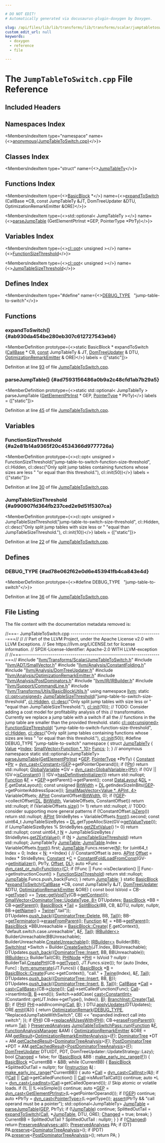 ```yaml
---

# DO NOT EDIT!
# Automatically generated via docusaurus-plugin-doxygen by Doxygen.

slug: /api/files/lib/lib/transforms/lib/transforms/scalar/jumptabletoswitch-cpp
custom_edit_url: null
keywords:
  - doxygen
  - reference
  - file

---
```





# The `JumpTableToSwitch.cpp` File Reference

<DoxygenPage pluginConfig={pluginConfig}>



## Included Headers

<IncludesList>
<IncludesListItem
  filePath="llvm/Transforms/Scalar/JumpTableToSwitch.h"
  permalink="/docs/api/files/include/include/llvm/include/llvm/transforms/include/llvm/transforms/scalar/jumptabletoswitch-h"
  isLocal="true" />
<IncludesListItem
  filePath="llvm/ADT/SmallVector.h"
  permalink="/docs/api/files/include/include/llvm/include/llvm/adt/smallvector-h"
  isLocal="true" />
<IncludesListItem
  filePath="llvm/Analysis/ConstantFolding.h"
  permalink="/docs/api/files/include/include/llvm/include/llvm/analysis/constantfolding-h"
  isLocal="true" />
<IncludesListItem
  filePath="llvm/Analysis/DomTreeUpdater.h"
  permalink="/docs/api/files/include/include/llvm/include/llvm/analysis/domtreeupdater-h"
  isLocal="true" />
<IncludesListItem
  filePath="llvm/Analysis/OptimizationRemarkEmitter.h"
  permalink="/docs/api/files/include/include/llvm/include/llvm/analysis/optimizationremarkemitter-h"
  isLocal="true" />
<IncludesListItem
  filePath="llvm/Analysis/PostDominators.h"
  permalink="/docs/api/files/include/include/llvm/include/llvm/analysis/postdominators-h"
  isLocal="true" />
<IncludesListItem
  filePath="llvm/IR/IRBuilder.h"
  permalink="/docs/api/files/include/include/llvm/include/llvm/ir/irbuilder-h"
  isLocal="true" />
<IncludesListItem
  filePath="llvm/Support/CommandLine.h"
  permalink="/docs/api/files/include/include/llvm/include/llvm/support/commandline-h"
  isLocal="true" />
<IncludesListItem
  filePath="llvm/Transforms/Utils/BasicBlockUtils.h"
  permalink="/docs/api/files/include/include/llvm/include/llvm/transforms/include/llvm/transforms/utils/basicblockutils-h"
  isLocal="true" />
</IncludesList>

## Namespaces Index

<MembersIndex>

<MembersIndexItem
  type="namespace"
  name={<><a href="/docs/api/namespaces/anonymous-jumptabletoswitch-cpp-">anonymous&#123;JumpTableToSwitch.cpp&#125;</a></>}>
</MembersIndexItem>

</MembersIndex>

## Classes Index

<MembersIndex>

<MembersIndexItem
  type="struct"
  name={<><a href="/docs/api/structs/anonymous-namespace-jumptabletoswitch-cpp-/jumptablety">JumpTableTy</a></>}>
</MembersIndexItem>

</MembersIndex>

## Functions Index

<MembersIndex>

<MembersIndexItem
  type={<><a href="/docs/api/classes/llvm/basicblock">BasicBlock</a> &#42;</>}
  name={<><a href="#ab930da454be280eb307c612727543eb6">expandToSwitch</a> (CallBase &#42;CB, const JumpTableTy &amp;JT, DomTreeUpdater &amp;DTU, OptimizationRemarkEmitter &amp;ORE)</>}>
</MembersIndexItem>

<MembersIndexItem
  type={<>std::optional&lt; JumpTableTy &gt;</>}
  name={<><a href="#ad7593156486a0b9a2c48cfd1ab7b29a5">parseJumpTable</a> (GetElementPtrInst &#42;GEP, PointerType &#42;PtrTy)</>}>
</MembersIndexItem>

</MembersIndex>

## Variables Index

<MembersIndex>

<MembersIndexItem
  type={<><a href="/docs/api/classes/llvm/cl/opt">cl::opt</a>&lt; unsigned &gt;</>}
  name={<><a href="#a2e81b14a9365f20c4534366d9777726a">FunctionSizeThreshold</a></>}>
</MembersIndexItem>

<MembersIndexItem
  type={<><a href="/docs/api/classes/llvm/cl/opt">cl::opt</a>&lt; unsigned &gt;</>}
  name={<><a href="#a990907fd364fb237ced2e9d51f5307ca">JumpTableSizeThreshold</a></>}>
</MembersIndexItem>

</MembersIndex>

## Defines Index

<MembersIndex>

<MembersIndexItem
  type="#define"
  name={<><a href="#ad78e062f62e0d6e453941fb4ca843e4d">DEBUG&#95;TYPE</a>&nbsp;&nbsp;&nbsp;&quot;jump-table-to-switch&quot;</>}>
</MembersIndexItem>

</MembersIndex>


<SectionDefinition>

## Functions

### expandToSwitch() {#ab930da454be280eb307c612727543eb6}

<MemberDefinition
  prototype={<>static BasicBlock &#42; expandToSwitch (<a href="/docs/api/classes/llvm/callbase">CallBase</a> &#42; CB, <a href="/docs/api/files/lib/lib/target/lib/target/aarch64/aarch64promoteconstant-cpp/#a90f8350fecae261c25be85d38b451bff">const</a> JumpTableTy &amp; JT, <a href="/docs/api/classes/llvm/domtreeupdater">DomTreeUpdater</a> &amp; DTU, <a href="/docs/api/classes/llvm/optimizationremarkemitter">OptimizationRemarkEmitter</a> &amp; ORE)</>}
  labels = {["static"]}>

Definition at line <a href="#l00093">93</a> of file <a href="/docs/api/files/lib/lib/transforms/lib/transforms/scalar/jumptabletoswitch-cpp">JumpTableToSwitch.cpp</a>.
</MemberDefinition>

### parseJumpTable() {#ad7593156486a0b9a2c48cfd1ab7b29a5}

<MemberDefinition
  prototype={<>static std::optional&lt; JumpTableTy &gt; parseJumpTable (<a href="/docs/api/classes/llvm/getelementptrinst">GetElementPtrInst</a> &#42; GEP, <a href="/docs/api/classes/pointertype">PointerType</a> &#42; PtrTy)</>}
  labels = {["static"]}>

Definition at line <a href="#l00045">45</a> of file <a href="/docs/api/files/lib/lib/transforms/lib/transforms/scalar/jumptabletoswitch-cpp">JumpTableToSwitch.cpp</a>.
</MemberDefinition>

</SectionDefinition>

<SectionDefinition>

## Variables

### FunctionSizeThreshold {#a2e81b14a9365f20c4534366d9777726a}

<MemberDefinition
  prototype={<>cl::opt&lt; unsigned &gt; FunctionSizeThreshold(&quot;jump-table-to-switch-function-size-threshold&quot;, cl::Hidden, cl::desc(&quot;Only split jump tables containing functions whose sizes are less &quot; &quot;or equal than this threshold.&quot;), cl::init(50))</>}
  labels = {["static"]}>

Definition at line <a href="#l00030">30</a> of file <a href="/docs/api/files/lib/lib/transforms/lib/transforms/scalar/jumptabletoswitch-cpp">JumpTableToSwitch.cpp</a>.
</MemberDefinition>

### JumpTableSizeThreshold {#a990907fd364fb237ced2e9d51f5307ca}

<MemberDefinition
  prototype={<>cl::opt&lt; unsigned &gt; JumpTableSizeThreshold(&quot;jump-table-to-switch-size-threshold&quot;, cl::Hidden, cl::desc(&quot;Only split jump tables with size less or &quot; &quot;equal than JumpTableSizeThreshold.&quot;), cl::init(10))</>}
  labels = {["static"]}>

Definition at line <a href="#l00022">22</a> of file <a href="/docs/api/files/lib/lib/transforms/lib/transforms/scalar/jumptabletoswitch-cpp">JumpTableToSwitch.cpp</a>.
</MemberDefinition>

</SectionDefinition>

<SectionDefinition>

## Defines

### DEBUG&#95;TYPE {#ad78e062f62e0d6e453941fb4ca843e4d}

<MemberDefinition
  prototype={<>#define DEBUG&#95;TYPE&nbsp;&nbsp;&nbsp;&quot;jump-table-to-switch&quot;</>}>

Definition at line <a href="#l00036">36</a> of file <a href="/docs/api/files/lib/lib/transforms/lib/transforms/scalar/jumptabletoswitch-cpp">JumpTableToSwitch.cpp</a>.
</MemberDefinition>

</SectionDefinition>

## File Listing

The file content with the documentation metadata removed is:

<ProgramListing>

<Link id="l00001" /><CodeLine lineNumber="1"><Highlight kind="comment">//===- JumpTableToSwitch.cpp ----------------------------------------------===//</Highlight><Highlight kind="normal"></Highlight></CodeLine>
<Link id="l00002" /><CodeLine lineNumber="2"><Highlight kind="normal"></Highlight><Highlight kind="comment">//</Highlight><Highlight kind="normal"></Highlight></CodeLine>
<Link id="l00003" /><CodeLine lineNumber="3"><Highlight kind="normal"></Highlight><Highlight kind="comment">// Part of the LLVM Project, under the Apache License v2.0 with LLVM Exceptions.</Highlight><Highlight kind="normal"></Highlight></CodeLine>
<Link id="l00004" /><CodeLine lineNumber="4"><Highlight kind="normal"></Highlight><Highlight kind="comment">// See https://llvm.org/LICENSE.txt for license information.</Highlight><Highlight kind="normal"></Highlight></CodeLine>
<Link id="l00005" /><CodeLine lineNumber="5"><Highlight kind="normal"></Highlight><Highlight kind="comment">// SPDX-License-Identifier: Apache-2.0 WITH LLVM-exception</Highlight><Highlight kind="normal"></Highlight></CodeLine>
<Link id="l00006" /><CodeLine lineNumber="6"><Highlight kind="normal"></Highlight><Highlight kind="comment">//</Highlight><Highlight kind="normal"></Highlight></CodeLine>
<Link id="l00007" /><CodeLine lineNumber="7"><Highlight kind="normal"></Highlight><Highlight kind="comment">//===----------------------------------------------------------------------===//</Highlight><Highlight kind="normal"></Highlight></CodeLine>
<Link id="l00008" /><CodeLine lineNumber="8"><Highlight kind="normal"></Highlight></CodeLine>
<Link id="l00009" /><CodeLine lineNumber="9"><Highlight kind="normal"></Highlight><Highlight kind="preprocessor">#include &quot;<a href="/docs/api/files/include/include/llvm/include/llvm/transforms/include/llvm/transforms/scalar/jumptabletoswitch-h">llvm/Transforms/Scalar/JumpTableToSwitch.h</a>&quot;</Highlight><Highlight kind="normal"></Highlight></CodeLine>
<Link id="l00010" /><CodeLine lineNumber="10"><Highlight kind="normal"></Highlight><Highlight kind="preprocessor">#include &quot;<a href="/docs/api/files/include/include/llvm/include/llvm/adt/smallvector-h">llvm/ADT/SmallVector.h</a>&quot;</Highlight><Highlight kind="normal"></Highlight></CodeLine>
<Link id="l00011" /><CodeLine lineNumber="11"><Highlight kind="normal"></Highlight><Highlight kind="preprocessor">#include &quot;<a href="/docs/api/files/include/include/llvm/include/llvm/analysis/constantfolding-h">llvm/Analysis/ConstantFolding.h</a>&quot;</Highlight><Highlight kind="normal"></Highlight></CodeLine>
<Link id="l00012" /><CodeLine lineNumber="12"><Highlight kind="normal"></Highlight><Highlight kind="preprocessor">#include &quot;<a href="/docs/api/files/include/include/llvm/include/llvm/analysis/domtreeupdater-h">llvm/Analysis/DomTreeUpdater.h</a>&quot;</Highlight><Highlight kind="normal"></Highlight></CodeLine>
<Link id="l00013" /><CodeLine lineNumber="13"><Highlight kind="normal"></Highlight><Highlight kind="preprocessor">#include &quot;<a href="/docs/api/files/include/include/llvm/include/llvm/analysis/optimizationremarkemitter-h">llvm/Analysis/OptimizationRemarkEmitter.h</a>&quot;</Highlight><Highlight kind="normal"></Highlight></CodeLine>
<Link id="l00014" /><CodeLine lineNumber="14"><Highlight kind="normal"></Highlight><Highlight kind="preprocessor">#include &quot;<a href="/docs/api/files/include/include/llvm/include/llvm/analysis/postdominators-h">llvm/Analysis/PostDominators.h</a>&quot;</Highlight><Highlight kind="normal"></Highlight></CodeLine>
<Link id="l00015" /><CodeLine lineNumber="15"><Highlight kind="normal"></Highlight><Highlight kind="preprocessor">#include &quot;<a href="/docs/api/files/include/include/llvm/include/llvm/ir/irbuilder-h">llvm/IR/IRBuilder.h</a>&quot;</Highlight><Highlight kind="normal"></Highlight></CodeLine>
<Link id="l00016" /><CodeLine lineNumber="16"><Highlight kind="normal"></Highlight><Highlight kind="preprocessor">#include &quot;<a href="/docs/api/files/include/include/llvm/include/llvm/support/commandline-h">llvm/Support/CommandLine.h</a>&quot;</Highlight><Highlight kind="normal"></Highlight></CodeLine>
<Link id="l00017" /><CodeLine lineNumber="17"><Highlight kind="normal"></Highlight><Highlight kind="preprocessor">#include &quot;<a href="/docs/api/files/include/include/llvm/include/llvm/transforms/include/llvm/transforms/utils/basicblockutils-h">llvm/Transforms/Utils/BasicBlockUtils.h</a>&quot;</Highlight><Highlight kind="normal"></Highlight></CodeLine>
<Link id="l00018" /><CodeLine lineNumber="18"><Highlight kind="normal"></Highlight></CodeLine>
<Link id="l00019" /><CodeLine lineNumber="19"><Highlight kind="normal"></Highlight><Highlight kind="keyword">using namespace </Highlight><Highlight kind="normal"><a href="/docs/api/namespaces/llvm">llvm</a>;</Highlight></CodeLine>
<Link id="l00020" /><CodeLine lineNumber="20"><Highlight kind="normal"></Highlight></CodeLine>
<Link id="l00021" /><CodeLine lineNumber="21"><Highlight kind="normal"></Highlight><Highlight kind="keyword">static</Highlight><Highlight kind="normal"> <a href="/docs/api/classes/llvm/cl/opt">cl::opt&lt;unsigned&gt;</a></Highlight></CodeLine>
<Link id="l00022" /><CodeLine lineNumber="22" lineLink="#a990907fd364fb237ced2e9d51f5307ca"><Highlight kind="normal">    <a href="#a990907fd364fb237ced2e9d51f5307ca">JumpTableSizeThreshold</a>(</Highlight><Highlight kind="stringliteral">&quot;jump-table-to-switch-size-threshold&quot;</Highlight><Highlight kind="normal">, <a href="/docs/api/namespaces/llvm/cl/#a68075925a54790e71ca790e1d4f21a40a263ac008d8d31f13ce460395fc4cf7e6">cl::Hidden</a>,</Highlight></CodeLine>
<Link id="l00023" /><CodeLine lineNumber="23"><Highlight kind="normal">                           <a href="/docs/api/structs/llvm/cl/desc">cl::desc</a>(</Highlight><Highlight kind="stringliteral">&quot;Only split jump tables with size less or &quot;</Highlight><Highlight kind="normal"></Highlight></CodeLine>
<Link id="l00024" /><CodeLine lineNumber="24"><Highlight kind="normal">                                    </Highlight><Highlight kind="stringliteral">&quot;equal than JumpTableSizeThreshold.&quot;</Highlight><Highlight kind="normal">),</Highlight></CodeLine>
<Link id="l00025" /><CodeLine lineNumber="25"><Highlight kind="normal">                           <a href="/docs/api/namespaces/llvm/cl/#ac12e6a8f3a1b511f0dee2ed6de0ae806">cl::init</a>(10));</Highlight></CodeLine>
<Link id="l00026" /><CodeLine lineNumber="26"><Highlight kind="normal"></Highlight></CodeLine>
<Link id="l00027" /><CodeLine lineNumber="27"><Highlight kind="normal"></Highlight><Highlight kind="comment">// TODO: Consider adding a cost model for profitability analysis of this</Highlight><Highlight kind="normal"></Highlight></CodeLine>
<Link id="l00028" /><CodeLine lineNumber="28"><Highlight kind="normal"></Highlight><Highlight kind="comment">// transformation. Currently we replace a jump table with a switch if all the</Highlight><Highlight kind="normal"></Highlight></CodeLine>
<Link id="l00029" /><CodeLine lineNumber="29"><Highlight kind="normal"></Highlight><Highlight kind="comment">// functions in the jump table are smaller than the provided threshold.</Highlight><Highlight kind="normal"></Highlight></CodeLine>
<Link id="l00030" /><CodeLine lineNumber="30" lineLink="#a2e81b14a9365f20c4534366d9777726a"><Highlight kind="normal"></Highlight><Highlight kind="keyword">static</Highlight><Highlight kind="normal"> <a href="/docs/api/classes/llvm/cl/opt">cl::opt&lt;unsigned&gt;</a> <a href="#a2e81b14a9365f20c4534366d9777726a">FunctionSizeThreshold</a>(</Highlight></CodeLine>
<Link id="l00031" /><CodeLine lineNumber="31"><Highlight kind="normal">    </Highlight><Highlight kind="stringliteral">&quot;jump-table-to-switch-function-size-threshold&quot;</Highlight><Highlight kind="normal">, <a href="/docs/api/namespaces/llvm/cl/#a68075925a54790e71ca790e1d4f21a40a263ac008d8d31f13ce460395fc4cf7e6">cl::Hidden</a>,</Highlight></CodeLine>
<Link id="l00032" /><CodeLine lineNumber="32"><Highlight kind="normal">    <a href="/docs/api/structs/llvm/cl/desc">cl::desc</a>(</Highlight><Highlight kind="stringliteral">&quot;Only split jump tables containing functions whose sizes are less &quot;</Highlight><Highlight kind="normal"></Highlight></CodeLine>
<Link id="l00033" /><CodeLine lineNumber="33"><Highlight kind="normal">             </Highlight><Highlight kind="stringliteral">&quot;or equal than this threshold.&quot;</Highlight><Highlight kind="normal">),</Highlight></CodeLine>
<Link id="l00034" /><CodeLine lineNumber="34"><Highlight kind="normal">    <a href="/docs/api/namespaces/llvm/cl/#ac12e6a8f3a1b511f0dee2ed6de0ae806">cl::init</a>(50));</Highlight></CodeLine>
<Link id="l00035" /><CodeLine lineNumber="35"><Highlight kind="normal"></Highlight></CodeLine>
<Link id="l00036" /><CodeLine lineNumber="36" lineLink="#ad78e062f62e0d6e453941fb4ca843e4d"><Highlight kind="normal"></Highlight><Highlight kind="preprocessor">#define DEBUG&#95;TYPE &quot;jump-table-to-switch&quot;</Highlight><Highlight kind="normal"></Highlight></CodeLine>
<Link id="l00037" /><CodeLine lineNumber="37"><Highlight kind="normal"></Highlight></CodeLine>
<Link id="l00038" /><CodeLine lineNumber="38" lineLink="/docs/api/namespaces/anonymous-jumptabletoswitch-cpp-"><Highlight kind="normal"></Highlight><Highlight kind="keyword">namespace </Highlight><Highlight kind="normal">&#123;</Highlight></CodeLine>
<Link id="l00039" /><CodeLine lineNumber="39" lineLink="/docs/api/structs/anonymous-namespace-jumptabletoswitch-cpp-/jumptablety"><Highlight kind="normal"></Highlight><Highlight kind="keyword">struct </Highlight><Highlight kind="normal"><a href="/docs/api/structs/anonymous-namespace-jumptabletoswitch-cpp-/jumptablety">JumpTableTy</a> &#123;</Highlight></CodeLine>
<Link id="l00040" /><CodeLine lineNumber="40" lineLink="/docs/api/structs/anonymous-namespace-jumptabletoswitch-cpp-/jumptablety/#af1524b906e69b7cd1b9d13a95f458526"><Highlight kind="normal">  <a href="/docs/api/classes/llvm/value">Value</a> &#42;<a href="/docs/api/structs/anonymous-namespace-jumptabletoswitch-cpp-/jumptablety/#af1524b906e69b7cd1b9d13a95f458526">Index</a>;</Highlight></CodeLine>
<Link id="l00041" /><CodeLine lineNumber="41" lineLink="/docs/api/structs/anonymous-namespace-jumptabletoswitch-cpp-/jumptablety/#a79f8a3e7460678a19d95cd6013e6b0f2"><Highlight kind="normal">  <a href="/docs/api/classes/llvm/smallvector">SmallVector&lt;Function &#42;, 10&gt;</a> <a href="/docs/api/structs/anonymous-namespace-jumptabletoswitch-cpp-/jumptablety/#a79f8a3e7460678a19d95cd6013e6b0f2">Funcs</a>;</Highlight></CodeLine>
<Link id="l00042" /><CodeLine lineNumber="42"><Highlight kind="normal">&#125;;</Highlight></CodeLine>
<Link id="l00043" /><CodeLine lineNumber="43"><Highlight kind="normal">&#125; </Highlight><Highlight kind="comment">// anonymous namespace</Highlight><Highlight kind="normal"></Highlight></CodeLine>
<Link id="l00044" /><CodeLine lineNumber="44"><Highlight kind="normal"></Highlight></CodeLine>
<Link id="l00045" /><CodeLine lineNumber="45" lineLink="#ad7593156486a0b9a2c48cfd1ab7b29a5"><Highlight kind="normal"></Highlight><Highlight kind="keyword">static</Highlight><Highlight kind="normal"> std::optional&lt;JumpTableTy&gt; <a href="#ad7593156486a0b9a2c48cfd1ab7b29a5">parseJumpTable</a>(<a href="/docs/api/classes/llvm/getelementptrinst">GetElementPtrInst</a> &#42;<a href="/docs/api/files/lib/lib/target/lib/target/hexagon/hexagoncommongep-cpp/#ad532e8710e50302e0a376b61c91fa91d">GEP</a>,</Highlight></CodeLine>
<Link id="l00046" /><CodeLine lineNumber="46"><Highlight kind="normal">                                                 <a href="/docs/api/classes/pointertype">PointerType</a> &#42;PtrTy) &#123;</Highlight></CodeLine>
<Link id="l00047" /><CodeLine lineNumber="47"><Highlight kind="normal">  <a href="/docs/api/classes/llvm/constant">Constant</a> &#42;<a href="/docs/api/files/lib/lib/analysis/targetlibraryinfo-cpp/#aca185e6d0e9f423dbb24440206454872a11dbf501abf829b3ab7049c2d3a8a053">Ptr</a> = <a href="/docs/api/namespaces/llvm/#a22eeee01734061ac1b31ccd994c49eef">dyn&#95;cast&lt;Constant&gt;</a>(<a href="/docs/api/files/lib/lib/target/lib/target/hexagon/hexagoncommongep-cpp/#ad532e8710e50302e0a376b61c91fa91d">GEP</a>-&gt;getPointerOperand());</Highlight></CodeLine>
<Link id="l00048" /><CodeLine lineNumber="48"><Highlight kind="normal">  </Highlight><Highlight kind="keywordflow">if</Highlight><Highlight kind="normal"> (!<a href="/docs/api/files/lib/lib/analysis/targetlibraryinfo-cpp/#aca185e6d0e9f423dbb24440206454872a11dbf501abf829b3ab7049c2d3a8a053">Ptr</a>)</Highlight></CodeLine>
<Link id="l00049" /><CodeLine lineNumber="49"><Highlight kind="normal">    </Highlight><Highlight kind="keywordflow">return</Highlight><Highlight kind="normal"> std::nullopt;</Highlight></CodeLine>
<Link id="l00050" /><CodeLine lineNumber="50"><Highlight kind="normal"></Highlight></CodeLine>
<Link id="l00051" /><CodeLine lineNumber="51"><Highlight kind="normal">  <a href="/docs/api/classes/llvm/globalvariable">GlobalVariable</a> &#42;GV = <a href="/docs/api/namespaces/llvm/#a22eeee01734061ac1b31ccd994c49eef">dyn&#95;cast&lt;GlobalVariable&gt;</a>(<a href="/docs/api/files/lib/lib/analysis/targetlibraryinfo-cpp/#aca185e6d0e9f423dbb24440206454872a11dbf501abf829b3ab7049c2d3a8a053">Ptr</a>);</Highlight></CodeLine>
<Link id="l00052" /><CodeLine lineNumber="52"><Highlight kind="normal">  </Highlight><Highlight kind="keywordflow">if</Highlight><Highlight kind="normal"> (!GV || !GV-&gt;<a href="/docs/api/classes/llvm/globalvariable/#aa859e108741fa64681b63f0c0c672512">isConstant</a>() || !GV-&gt;<a href="/docs/api/classes/llvm/globalvariable/#aec2d700d8b1e57f830a673c39a1f30dc">hasDefinitiveInitializer</a>())</Highlight></CodeLine>
<Link id="l00053" /><CodeLine lineNumber="53"><Highlight kind="normal">    </Highlight><Highlight kind="keywordflow">return</Highlight><Highlight kind="normal"> std::nullopt;</Highlight></CodeLine>
<Link id="l00054" /><CodeLine lineNumber="54"><Highlight kind="normal"></Highlight></CodeLine>
<Link id="l00055" /><CodeLine lineNumber="55"><Highlight kind="normal">  <a href="/docs/api/classes/llvm/function">Function</a> &amp;<a href="/docs/api/files/lib/lib/support/md5-cpp/#a96d73bbd7af15cb1fc38c3f4a3bd82e9">F</a> = &#42;<a href="/docs/api/files/lib/lib/target/lib/target/hexagon/hexagoncommongep-cpp/#ad532e8710e50302e0a376b61c91fa91d">GEP</a>-&gt;getParent()-&gt;getParent();</Highlight></CodeLine>
<Link id="l00056" /><CodeLine lineNumber="56"><Highlight kind="normal">  </Highlight><Highlight kind="keyword">const</Highlight><Highlight kind="normal"> <a href="/docs/api/classes/llvm/datalayout">DataLayout</a> &amp;<a href="/docs/api/files/lib/lib/target/lib/target/arm/armslshardening-cpp/#ad467c4ab9119043f9b7750ab986be61a">DL</a> = <a href="/docs/api/files/lib/lib/support/md5-cpp/#a96d73bbd7af15cb1fc38c3f4a3bd82e9">F</a>.getDataLayout();</Highlight></CodeLine>
<Link id="l00057" /><CodeLine lineNumber="57"><Highlight kind="normal">  </Highlight><Highlight kind="keyword">const</Highlight><Highlight kind="normal"> </Highlight><Highlight kind="keywordtype">unsigned</Highlight><Highlight kind="normal"> <a href="/docs/api/namespaces/llvm/#abee0df5f7f703bb4462aba260ba0a60f">BitWidth</a> =</Highlight></CodeLine>
<Link id="l00058" /><CodeLine lineNumber="58"><Highlight kind="normal">      <a href="/docs/api/files/lib/lib/target/lib/target/arm/armslshardening-cpp/#ad467c4ab9119043f9b7750ab986be61a">DL</a>.getIndexSizeInBits(<a href="/docs/api/files/lib/lib/target/lib/target/hexagon/hexagoncommongep-cpp/#ad532e8710e50302e0a376b61c91fa91d">GEP</a>-&gt;getPointerAddressSpace());</Highlight></CodeLine>
<Link id="l00059" /><CodeLine lineNumber="59"><Highlight kind="normal">  <a href="/docs/api/structs/llvm/smallmapvector">SmallMapVector&lt;Value &#42;, APInt, 4&gt;</a> VariableOffsets;</Highlight></CodeLine>
<Link id="l00060" /><CodeLine lineNumber="60"><Highlight kind="normal">  <a href="/docs/api/classes/llvm/apint">APInt</a> ConstantOffset(<a href="/docs/api/namespaces/llvm/#abee0df5f7f703bb4462aba260ba0a60f">BitWidth</a>, 0);</Highlight></CodeLine>
<Link id="l00061" /><CodeLine lineNumber="61"><Highlight kind="normal">  </Highlight><Highlight kind="keywordflow">if</Highlight><Highlight kind="normal"> (!<a href="/docs/api/files/lib/lib/target/lib/target/hexagon/hexagoncommongep-cpp/#ad532e8710e50302e0a376b61c91fa91d">GEP</a>-&gt;collectOffset(<a href="/docs/api/files/lib/lib/target/lib/target/arm/armslshardening-cpp/#ad467c4ab9119043f9b7750ab986be61a">DL</a>, <a href="/docs/api/namespaces/llvm/#abee0df5f7f703bb4462aba260ba0a60f">BitWidth</a>, VariableOffsets, ConstantOffset))</Highlight></CodeLine>
<Link id="l00062" /><CodeLine lineNumber="62"><Highlight kind="normal">    </Highlight><Highlight kind="keywordflow">return</Highlight><Highlight kind="normal"> std::nullopt;</Highlight></CodeLine>
<Link id="l00063" /><CodeLine lineNumber="63"><Highlight kind="normal">  </Highlight><Highlight kind="keywordflow">if</Highlight><Highlight kind="normal"> (VariableOffsets.<a href="/docs/api/classes/llvm/mapvector/#acf4c09e1f30cdd4e0b5b1b8a236ead34">size</a>() != 1)</Highlight></CodeLine>
<Link id="l00064" /><CodeLine lineNumber="64"><Highlight kind="normal">    </Highlight><Highlight kind="keywordflow">return</Highlight><Highlight kind="normal"> std::nullopt;</Highlight></CodeLine>
<Link id="l00065" /><CodeLine lineNumber="65"><Highlight kind="normal">  </Highlight><Highlight kind="comment">// TODO: consider supporting more general patterns</Highlight><Highlight kind="normal"></Highlight></CodeLine>
<Link id="l00066" /><CodeLine lineNumber="66"><Highlight kind="normal">  </Highlight><Highlight kind="keywordflow">if</Highlight><Highlight kind="normal"> (!ConstantOffset.<a href="/docs/api/classes/llvm/apint/#a49cd5939942c6665aba4cae8c220dff1">isZero</a>())</Highlight></CodeLine>
<Link id="l00067" /><CodeLine lineNumber="67"><Highlight kind="normal">    </Highlight><Highlight kind="keywordflow">return</Highlight><Highlight kind="normal"> std::nullopt;</Highlight></CodeLine>
<Link id="l00068" /><CodeLine lineNumber="68"><Highlight kind="normal">  <a href="/docs/api/classes/llvm/apint">APInt</a> StrideBytes = VariableOffsets.<a href="/docs/api/classes/llvm/mapvector/#adb824684d8ec5b843fb4d9b5ac906c9a">front</a>().second;</Highlight></CodeLine>
<Link id="l00069" /><CodeLine lineNumber="69"><Highlight kind="normal">  </Highlight><Highlight kind="keyword">const</Highlight><Highlight kind="normal"> uint64&#95;t JumpTableSizeBytes = <a href="/docs/api/files/lib/lib/target/lib/target/arm/armslshardening-cpp/#ad467c4ab9119043f9b7750ab986be61a">DL</a>.getTypeAllocSize(GV-&gt;<a href="/docs/api/classes/llvm/globalvalue/#af1dd2acfc2950742e41a64a342b15c80">getValueType</a>());</Highlight></CodeLine>
<Link id="l00070" /><CodeLine lineNumber="70"><Highlight kind="normal">  </Highlight><Highlight kind="keywordflow">if</Highlight><Highlight kind="normal"> (JumpTableSizeBytes % StrideBytes.<a href="/docs/api/classes/llvm/apint/#a217e0207d9cc8e046c2dccbf0e4bb198">getZExtValue</a>() != 0)</Highlight></CodeLine>
<Link id="l00071" /><CodeLine lineNumber="71"><Highlight kind="normal">    </Highlight><Highlight kind="keywordflow">return</Highlight><Highlight kind="normal"> std::nullopt;</Highlight></CodeLine>
<Link id="l00072" /><CodeLine lineNumber="72"><Highlight kind="normal">  </Highlight><Highlight kind="keyword">const</Highlight><Highlight kind="normal"> uint64&#95;t <a href="/docs/api/files/lib/lib/support/regcomp-c/#a0240ac851181b84ac374872dc5434ee4">N</a> = JumpTableSizeBytes / StrideBytes.<a href="/docs/api/classes/llvm/apint/#a217e0207d9cc8e046c2dccbf0e4bb198">getZExtValue</a>();</Highlight></CodeLine>
<Link id="l00073" /><CodeLine lineNumber="73"><Highlight kind="normal">  </Highlight><Highlight kind="keywordflow">if</Highlight><Highlight kind="normal"> (<a href="/docs/api/files/lib/lib/support/regcomp-c/#a0240ac851181b84ac374872dc5434ee4">N</a> &gt; <a href="#a990907fd364fb237ced2e9d51f5307ca">JumpTableSizeThreshold</a>)</Highlight></CodeLine>
<Link id="l00074" /><CodeLine lineNumber="74"><Highlight kind="normal">    </Highlight><Highlight kind="keywordflow">return</Highlight><Highlight kind="normal"> std::nullopt;</Highlight></CodeLine>
<Link id="l00075" /><CodeLine lineNumber="75"><Highlight kind="normal"></Highlight></CodeLine>
<Link id="l00076" /><CodeLine lineNumber="76"><Highlight kind="normal">  JumpTableTy <a href="/docs/api/namespaces/llvm/jumptable">JumpTable</a>;</Highlight></CodeLine>
<Link id="l00077" /><CodeLine lineNumber="77"><Highlight kind="normal">  <a href="/docs/api/namespaces/llvm/jumptable">JumpTable</a>.Index = VariableOffsets.<a href="/docs/api/classes/llvm/mapvector/#adb824684d8ec5b843fb4d9b5ac906c9a">front</a>().first;</Highlight></CodeLine>
<Link id="l00078" /><CodeLine lineNumber="78"><Highlight kind="normal">  <a href="/docs/api/namespaces/llvm/jumptable">JumpTable</a>.Funcs.reserve(<a href="/docs/api/files/lib/lib/support/regcomp-c/#a0240ac851181b84ac374872dc5434ee4">N</a>);</Highlight></CodeLine>
<Link id="l00079" /><CodeLine lineNumber="79"><Highlight kind="normal">  </Highlight><Highlight kind="keywordflow">for</Highlight><Highlight kind="normal"> (uint64&#95;t Index = 0; Index &lt; <a href="/docs/api/files/lib/lib/support/regcomp-c/#a0240ac851181b84ac374872dc5434ee4">N</a>; ++Index) &#123;</Highlight></CodeLine>
<Link id="l00080" /><CodeLine lineNumber="80"><Highlight kind="normal">    </Highlight><Highlight kind="comment">// ConstantOffset is zero.</Highlight><Highlight kind="normal"></Highlight></CodeLine>
<Link id="l00081" /><CodeLine lineNumber="81"><Highlight kind="normal">    <a href="/docs/api/classes/llvm/apint">APInt</a> <a href="/docs/api/namespaces/llvm/#a05f5b9a11bdcc5feba62899f95dcf878a3134224cba2545bc57954d3b072aebb4">Offset</a> = Index &#42; StrideBytes;</Highlight></CodeLine>
<Link id="l00082" /><CodeLine lineNumber="82"><Highlight kind="normal">    <a href="/docs/api/classes/llvm/constant">Constant</a> &#42;<a href="/docs/api/namespaces/llvm/callingconv/#ac6aa1387c4375260e2468eb5a77fdb4cafd841a49aec1539bc88abc8ff9e170fb">C</a> =</Highlight></CodeLine>
<Link id="l00083" /><CodeLine lineNumber="83"><Highlight kind="normal">        <a href="/docs/api/namespaces/llvm/#a8f2a6934eba2671f2fe2a121f2e9e4e9">ConstantFoldLoadFromConst</a>(GV-&gt;<a href="/docs/api/classes/llvm/globalvariable/#a0698d5bcabbfbca4f56a9d7a81cecb25">getInitializer</a>(), PtrTy, <a href="/docs/api/namespaces/llvm/#a05f5b9a11bdcc5feba62899f95dcf878a3134224cba2545bc57954d3b072aebb4">Offset</a>, <a href="/docs/api/files/lib/lib/target/lib/target/arm/armslshardening-cpp/#ad467c4ab9119043f9b7750ab986be61a">DL</a>);</Highlight></CodeLine>
<Link id="l00084" /><CodeLine lineNumber="84"><Highlight kind="normal">    </Highlight><Highlight kind="keyword">auto</Highlight><Highlight kind="normal"> &#42;Func = <a href="/docs/api/namespaces/llvm/#a5f6182886dc2f96c204299e92c1565d5">dyn&#95;cast&#95;or&#95;null&lt;Function&gt;</a>(<a href="/docs/api/namespaces/llvm/callingconv/#ac6aa1387c4375260e2468eb5a77fdb4cafd841a49aec1539bc88abc8ff9e170fb">C</a>);</Highlight></CodeLine>
<Link id="l00085" /><CodeLine lineNumber="85"><Highlight kind="normal">    </Highlight><Highlight kind="keywordflow">if</Highlight><Highlight kind="normal"> (!Func || Func-&gt;isDeclaration() ||</Highlight></CodeLine>
<Link id="l00086" /><CodeLine lineNumber="86"><Highlight kind="normal">        Func-&gt;getInstructionCount() &gt; <a href="#a2e81b14a9365f20c4534366d9777726a">FunctionSizeThreshold</a>)</Highlight></CodeLine>
<Link id="l00087" /><CodeLine lineNumber="87"><Highlight kind="normal">      </Highlight><Highlight kind="keywordflow">return</Highlight><Highlight kind="normal"> std::nullopt;</Highlight></CodeLine>
<Link id="l00088" /><CodeLine lineNumber="88"><Highlight kind="normal">    <a href="/docs/api/namespaces/llvm/jumptable">JumpTable</a>.Funcs.push&#95;back(Func);</Highlight></CodeLine>
<Link id="l00089" /><CodeLine lineNumber="89"><Highlight kind="normal">  &#125;</Highlight></CodeLine>
<Link id="l00090" /><CodeLine lineNumber="90"><Highlight kind="normal">  </Highlight><Highlight kind="keywordflow">return</Highlight><Highlight kind="normal"> <a href="/docs/api/namespaces/llvm/jumptable">JumpTable</a>;</Highlight></CodeLine>
<Link id="l00091" /><CodeLine lineNumber="91"><Highlight kind="normal">&#125;</Highlight></CodeLine>
<Link id="l00092" /><CodeLine lineNumber="92"><Highlight kind="normal"></Highlight></CodeLine>
<Link id="l00093" /><CodeLine lineNumber="93" lineLink="#ab930da454be280eb307c612727543eb6"><Highlight kind="normal"></Highlight><Highlight kind="keyword">static</Highlight><Highlight kind="normal"> <a href="/docs/api/classes/llvm/basicblock">BasicBlock</a> &#42;<a href="#ab930da454be280eb307c612727543eb6">expandToSwitch</a>(<a href="/docs/api/classes/llvm/callbase">CallBase</a> &#42;CB, </Highlight><Highlight kind="keyword">const</Highlight><Highlight kind="normal"> JumpTableTy &amp;JT,</Highlight></CodeLine>
<Link id="l00094" /><CodeLine lineNumber="94"><Highlight kind="normal">                                  <a href="/docs/api/classes/llvm/domtreeupdater">DomTreeUpdater</a> &amp;DTU,</Highlight></CodeLine>
<Link id="l00095" /><CodeLine lineNumber="95"><Highlight kind="normal">                                  <a href="/docs/api/classes/llvm/optimizationremarkemitter">OptimizationRemarkEmitter</a> &amp;ORE) &#123;</Highlight></CodeLine>
<Link id="l00096" /><CodeLine lineNumber="96"><Highlight kind="normal">  </Highlight><Highlight kind="keyword">const</Highlight><Highlight kind="normal"> </Highlight><Highlight kind="keywordtype">bool</Highlight><Highlight kind="normal"> IsVoid = CB-&gt;<a href="/docs/api/classes/llvm/value/#a0344a49526443edf90cc0aef3abd3337">getType</a>() == <a href="/docs/api/classes/llvm/type/#a6e20e76960d952de088354cbcd14c3ab">Type::getVoidTy</a>(CB-&gt;<a href="/docs/api/classes/llvm/value/#ab3fc0225d8aaf8434026c3573f961f2c">getContext</a>());</Highlight></CodeLine>
<Link id="l00097" /><CodeLine lineNumber="97"><Highlight kind="normal"></Highlight></CodeLine>
<Link id="l00098" /><CodeLine lineNumber="98"><Highlight kind="normal">  <a href="/docs/api/classes/llvm/smallvector">SmallVector&lt;DominatorTree::UpdateType, 8&gt;</a> DTUpdates;</Highlight></CodeLine>
<Link id="l00099" /><CodeLine lineNumber="99"><Highlight kind="normal">  <a href="/docs/api/classes/llvm/basicblock">BasicBlock</a> &#42;BB = CB-&gt;<a href="/docs/api/classes/llvm/ilist-detail/node-parent-access/#a7e19e7508415378ad9523e0339b23e22">getParent</a>();</Highlight></CodeLine>
<Link id="l00100" /><CodeLine lineNumber="100"><Highlight kind="normal">  <a href="/docs/api/classes/llvm/basicblock">BasicBlock</a> &#42;<a href="/docs/api/namespaces/llvm/callingconv/#ac6aa1387c4375260e2468eb5a77fdb4cad6e9c0ff694f0fca0222e79e772b647e">Tail</a> = <a href="/docs/api/namespaces/llvm/#ac6c9ffe7979754415f4ca0d677174bc2">SplitBlock</a>(BB, CB, &amp;DTU, </Highlight><Highlight kind="keyword">nullptr</Highlight><Highlight kind="normal">, </Highlight><Highlight kind="keyword">nullptr</Highlight><Highlight kind="normal">,</Highlight></CodeLine>
<Link id="l00101" /><CodeLine lineNumber="101"><Highlight kind="normal">                                BB-&gt;<a href="/docs/api/classes/llvm/value/#adb5c319f5905c1d3ca9eb5df546388c5">getName</a>() + <a href="/docs/api/classes/llvm/twine">Twine</a>(</Highlight><Highlight kind="stringliteral">&quot;.tail&quot;</Highlight><Highlight kind="normal">));</Highlight></CodeLine>
<Link id="l00102" /><CodeLine lineNumber="102"><Highlight kind="normal">  DTUpdates.<a href="/docs/api/classes/llvm/smallvectortemplatebase/#af42bfbc067df27c19ee2fc859df58799">push&#95;back</a>(&#123;<a href="/docs/api/classes/llvm/dominatortreebase/#a71c91cbbfc1c0ecf9a69e10ccf739bd7">DominatorTree::Delete</a>, BB, <a href="/docs/api/namespaces/llvm/callingconv/#ac6aa1387c4375260e2468eb5a77fdb4cad6e9c0ff694f0fca0222e79e772b647e">Tail</a>&#125;);</Highlight></CodeLine>
<Link id="l00103" /><CodeLine lineNumber="103"><Highlight kind="normal">  BB-&gt;<a href="/docs/api/classes/llvm/basicblock/#aef9e9fcf4c5dfce90276ca16d91b8e46">getTerminator</a>()-&gt;<a href="/docs/api/classes/llvm/instruction/#a601ee49a4c4e0babf29bd1cf09036570">eraseFromParent</a>();</Highlight></CodeLine>
<Link id="l00104" /><CodeLine lineNumber="104"><Highlight kind="normal"></Highlight></CodeLine>
<Link id="l00105" /><CodeLine lineNumber="105"><Highlight kind="normal">  <a href="/docs/api/classes/llvm/function">Function</a> &amp;<a href="/docs/api/files/lib/lib/support/md5-cpp/#a96d73bbd7af15cb1fc38c3f4a3bd82e9">F</a> = &#42;BB-&gt;<a href="/docs/api/classes/llvm/basicblock/#a1b4bf7c97cdc8159fd73d48063f0b250">getParent</a>();</Highlight></CodeLine>
<Link id="l00106" /><CodeLine lineNumber="106"><Highlight kind="normal">  <a href="/docs/api/classes/llvm/basicblock">BasicBlock</a> &#42;BBUnreachable = <a href="/docs/api/classes/llvm/basicblock/#a4a5b798214be930cf8e133c032ba0129">BasicBlock::Create</a>(</Highlight></CodeLine>
<Link id="l00107" /><CodeLine lineNumber="107"><Highlight kind="normal">      <a href="/docs/api/files/lib/lib/support/md5-cpp/#a96d73bbd7af15cb1fc38c3f4a3bd82e9">F</a>.getContext(), </Highlight><Highlight kind="stringliteral">&quot;default.switch.case.unreachable&quot;</Highlight><Highlight kind="normal">, &amp;<a href="/docs/api/files/lib/lib/support/md5-cpp/#a96d73bbd7af15cb1fc38c3f4a3bd82e9">F</a>, <a href="/docs/api/namespaces/llvm/callingconv/#ac6aa1387c4375260e2468eb5a77fdb4cad6e9c0ff694f0fca0222e79e772b647e">Tail</a>);</Highlight></CodeLine>
<Link id="l00108" /><CodeLine lineNumber="108"><Highlight kind="normal">  <a href="/docs/api/classes/llvm/irbuilder">IRBuilder&lt;&gt;</a> BuilderUnreachable(BBUnreachable);</Highlight></CodeLine>
<Link id="l00109" /><CodeLine lineNumber="109"><Highlight kind="normal">  BuilderUnreachable.<a href="/docs/api/classes/llvm/irbuilderbase/#a39acc29443d48968a798fb22a76fa4c0">CreateUnreachable</a>();</Highlight></CodeLine>
<Link id="l00110" /><CodeLine lineNumber="110"><Highlight kind="normal"></Highlight></CodeLine>
<Link id="l00111" /><CodeLine lineNumber="111"><Highlight kind="normal">  <a href="/docs/api/classes/llvm/irbuilder">IRBuilder&lt;&gt;</a> Builder(BB);</Highlight></CodeLine>
<Link id="l00112" /><CodeLine lineNumber="112"><Highlight kind="normal">  <a href="/docs/api/classes/llvm/switchinst">SwitchInst</a> &#42;Switch = Builder.<a href="/docs/api/classes/llvm/irbuilderbase/#a8b123015de85b2f41b0deda2aeaad9d3">CreateSwitch</a>(JT.Index, BBUnreachable);</Highlight></CodeLine>
<Link id="l00113" /><CodeLine lineNumber="113"><Highlight kind="normal">  DTUpdates.<a href="/docs/api/classes/llvm/smallvectortemplatebase/#af42bfbc067df27c19ee2fc859df58799">push&#95;back</a>(&#123;<a href="/docs/api/classes/llvm/dominatortreebase/#a9aeeca2833810f01b20545a46fe22503">DominatorTree::Insert</a>, BB, BBUnreachable&#125;);</Highlight></CodeLine>
<Link id="l00114" /><CodeLine lineNumber="114"><Highlight kind="normal"></Highlight></CodeLine>
<Link id="l00115" /><CodeLine lineNumber="115"><Highlight kind="normal">  <a href="/docs/api/classes/llvm/irbuilder">IRBuilder&lt;&gt;</a> BuilderTail(CB);</Highlight></CodeLine>
<Link id="l00116" /><CodeLine lineNumber="116"><Highlight kind="normal">  <a href="/docs/api/classes/llvm/phinode">PHINode</a> &#42;<a href="/docs/api/files/lib/lib/target/lib/target/amdgpu/amdgpurewriteundefforphi-cpp/#a2e83cb1bc3f5e8986cbd14575755a134">PHI</a> =</Highlight></CodeLine>
<Link id="l00117" /><CodeLine lineNumber="117"><Highlight kind="normal">      IsVoid ? nullptr : BuilderTail.<a href="/docs/api/classes/llvm/irbuilderbase/#a876fb556ecea804faa2cd8ad1e498ec3">CreatePHI</a>(CB-&gt;<a href="/docs/api/classes/llvm/value/#a0344a49526443edf90cc0aef3abd3337">getType</a>(), JT.Funcs.size());</Highlight></CodeLine>
<Link id="l00118" /><CodeLine lineNumber="118"><Highlight kind="normal"></Highlight></CodeLine>
<Link id="l00119" /><CodeLine lineNumber="119"><Highlight kind="normal">  </Highlight><Highlight kind="keywordflow">for</Highlight><Highlight kind="normal"> (</Highlight><Highlight kind="keyword">auto</Highlight><Highlight kind="normal"> &#91;Index, Func&#93; : <a href="/docs/api/namespaces/llvm/#a206e2134ddd2312c3488d0632d98f554">llvm::enumerate</a>(JT.Funcs)) &#123;</Highlight></CodeLine>
<Link id="l00120" /><CodeLine lineNumber="120"><Highlight kind="normal">    <a href="/docs/api/classes/llvm/basicblock">BasicBlock</a> &#42;<a href="/docs/api/files/lib/lib/ir/builtingcs-cpp/#ae76959fe811ba090de4cba69ac00f1da">B</a> = <a href="/docs/api/classes/llvm/basicblock/#a4a5b798214be930cf8e133c032ba0129">BasicBlock::Create</a>(Func-&gt;getContext(),</Highlight></CodeLine>
<Link id="l00121" /><CodeLine lineNumber="121"><Highlight kind="normal">                                       </Highlight><Highlight kind="stringliteral">&quot;call.&quot;</Highlight><Highlight kind="normal"> + <a href="/docs/api/classes/llvm/twine">Twine</a>(Index), &amp;<a href="/docs/api/files/lib/lib/support/md5-cpp/#a96d73bbd7af15cb1fc38c3f4a3bd82e9">F</a>, <a href="/docs/api/namespaces/llvm/callingconv/#ac6aa1387c4375260e2468eb5a77fdb4cad6e9c0ff694f0fca0222e79e772b647e">Tail</a>);</Highlight></CodeLine>
<Link id="l00122" /><CodeLine lineNumber="122"><Highlight kind="normal">    DTUpdates.<a href="/docs/api/classes/llvm/smallvectortemplatebase/#af42bfbc067df27c19ee2fc859df58799">push&#95;back</a>(&#123;<a href="/docs/api/classes/llvm/dominatortreebase/#a9aeeca2833810f01b20545a46fe22503">DominatorTree::Insert</a>, BB, <a href="/docs/api/files/lib/lib/ir/builtingcs-cpp/#ae76959fe811ba090de4cba69ac00f1da">B</a>&#125;);</Highlight></CodeLine>
<Link id="l00123" /><CodeLine lineNumber="123"><Highlight kind="normal">    DTUpdates.<a href="/docs/api/classes/llvm/smallvectortemplatebase/#af42bfbc067df27c19ee2fc859df58799">push&#95;back</a>(&#123;<a href="/docs/api/classes/llvm/dominatortreebase/#a9aeeca2833810f01b20545a46fe22503">DominatorTree::Insert</a>, <a href="/docs/api/files/lib/lib/ir/builtingcs-cpp/#ae76959fe811ba090de4cba69ac00f1da">B</a>, <a href="/docs/api/namespaces/llvm/callingconv/#ac6aa1387c4375260e2468eb5a77fdb4cad6e9c0ff694f0fca0222e79e772b647e">Tail</a>&#125;);</Highlight></CodeLine>
<Link id="l00124" /><CodeLine lineNumber="124"><Highlight kind="normal"></Highlight></CodeLine>
<Link id="l00125" /><CodeLine lineNumber="125"><Highlight kind="normal">    <a href="/docs/api/classes/llvm/callbase">CallBase</a> &#42;<a href="/docs/api/groups/arcopt/#ga9c9cf6ad55eb23d77d083a184e416c09">Call</a> = <a href="/docs/api/namespaces/llvm/#ac4fc845f5ed92de63cd4474f128f5fc5">cast&lt;CallBase&gt;</a>(CB-&gt;<a href="/docs/api/classes/llvm/instruction/#a0a4d51e372293abe5e5f6dac133e80a6">clone</a>());</Highlight></CodeLine>
<Link id="l00126" /><CodeLine lineNumber="126"><Highlight kind="normal">    <a href="/docs/api/groups/arcopt/#ga9c9cf6ad55eb23d77d083a184e416c09">Call</a>-&gt;setCalledFunction(Func);</Highlight></CodeLine>
<Link id="l00127" /><CodeLine lineNumber="127"><Highlight kind="normal">    <a href="/docs/api/groups/arcopt/#ga9c9cf6ad55eb23d77d083a184e416c09">Call</a>-&gt;insertInto(<a href="/docs/api/files/lib/lib/ir/builtingcs-cpp/#ae76959fe811ba090de4cba69ac00f1da">B</a>, <a href="/docs/api/files/lib/lib/ir/builtingcs-cpp/#ae76959fe811ba090de4cba69ac00f1da">B</a>-&gt;end());</Highlight></CodeLine>
<Link id="l00128" /><CodeLine lineNumber="128"><Highlight kind="normal">    Switch-&gt;addCase(</Highlight></CodeLine>
<Link id="l00129" /><CodeLine lineNumber="129"><Highlight kind="normal">        <a href="/docs/api/namespaces/llvm/#ac4fc845f5ed92de63cd4474f128f5fc5">cast&lt;ConstantInt&gt;</a>(ConstantInt::get(JT.Index-&gt;getType(), Index)), <a href="/docs/api/files/lib/lib/ir/builtingcs-cpp/#ae76959fe811ba090de4cba69ac00f1da">B</a>);</Highlight></CodeLine>
<Link id="l00130" /><CodeLine lineNumber="130"><Highlight kind="normal">    <a href="/docs/api/classes/llvm/branchinst/#a9f40e42226cee617c16cb1c447b115c5">BranchInst::Create</a>(<a href="/docs/api/namespaces/llvm/callingconv/#ac6aa1387c4375260e2468eb5a77fdb4cad6e9c0ff694f0fca0222e79e772b647e">Tail</a>, <a href="/docs/api/files/lib/lib/ir/builtingcs-cpp/#ae76959fe811ba090de4cba69ac00f1da">B</a>);</Highlight></CodeLine>
<Link id="l00131" /><CodeLine lineNumber="131"><Highlight kind="normal">    </Highlight><Highlight kind="keywordflow">if</Highlight><Highlight kind="normal"> (<a href="/docs/api/files/lib/lib/target/lib/target/amdgpu/amdgpurewriteundefforphi-cpp/#a2e83cb1bc3f5e8986cbd14575755a134">PHI</a>)</Highlight></CodeLine>
<Link id="l00132" /><CodeLine lineNumber="132"><Highlight kind="normal">      <a href="/docs/api/files/lib/lib/target/lib/target/amdgpu/amdgpurewriteundefforphi-cpp/#a2e83cb1bc3f5e8986cbd14575755a134">PHI</a>-&gt;addIncoming(<a href="/docs/api/groups/arcopt/#ga9c9cf6ad55eb23d77d083a184e416c09">Call</a>, <a href="/docs/api/files/lib/lib/ir/builtingcs-cpp/#ae76959fe811ba090de4cba69ac00f1da">B</a>);</Highlight></CodeLine>
<Link id="l00133" /><CodeLine lineNumber="133"><Highlight kind="normal">  &#125;</Highlight></CodeLine>
<Link id="l00134" /><CodeLine lineNumber="134"><Highlight kind="normal">  DTU.<a href="/docs/api/classes/llvm/genericdomtreeupdater/#a363d442ff7f9a13eafaee275aad9f54c">applyUpdates</a>(DTUpdates);</Highlight></CodeLine>
<Link id="l00135" /><CodeLine lineNumber="135"><Highlight kind="normal">  ORE.<a href="/docs/api/classes/llvm/optimizationremarkemitter/#aae6a98aea85aa3af87357cc5448db499">emit</a>(&#91;&amp;&#93;() &#123;</Highlight></CodeLine>
<Link id="l00136" /><CodeLine lineNumber="136"><Highlight kind="normal">    </Highlight><Highlight kind="keywordflow">return</Highlight><Highlight kind="normal"> <a href="/docs/api/classes/llvm/optimizationremark">OptimizationRemark</a>(<a href="/docs/api/files/include/include/llvm/include/llvm/adt/genericcycleimpl-h/#ad78e062f62e0d6e453941fb4ca843e4d">DEBUG&#95;TYPE</a>, </Highlight><Highlight kind="stringliteral">&quot;ReplacedJumpTableWithSwitch&quot;</Highlight><Highlight kind="normal">, CB)</Highlight></CodeLine>
<Link id="l00137" /><CodeLine lineNumber="137"><Highlight kind="normal">           &lt;&lt; </Highlight><Highlight kind="stringliteral">&quot;expanded indirect call into switch&quot;</Highlight><Highlight kind="normal">;</Highlight></CodeLine>
<Link id="l00138" /><CodeLine lineNumber="138"><Highlight kind="normal">  &#125;);</Highlight></CodeLine>
<Link id="l00139" /><CodeLine lineNumber="139"><Highlight kind="normal">  </Highlight><Highlight kind="keywordflow">if</Highlight><Highlight kind="normal"> (<a href="/docs/api/files/lib/lib/target/lib/target/amdgpu/amdgpurewriteundefforphi-cpp/#a2e83cb1bc3f5e8986cbd14575755a134">PHI</a>)</Highlight></CodeLine>
<Link id="l00140" /><CodeLine lineNumber="140"><Highlight kind="normal">    CB-&gt;<a href="/docs/api/classes/llvm/value/#a3ab5fc45117b450e8bb04e564cb6e5f2">replaceAllUsesWith</a>(<a href="/docs/api/files/lib/lib/target/lib/target/amdgpu/amdgpurewriteundefforphi-cpp/#a2e83cb1bc3f5e8986cbd14575755a134">PHI</a>);</Highlight></CodeLine>
<Link id="l00141" /><CodeLine lineNumber="141"><Highlight kind="normal">  CB-&gt;<a href="/docs/api/classes/llvm/instruction/#a601ee49a4c4e0babf29bd1cf09036570">eraseFromParent</a>();</Highlight></CodeLine>
<Link id="l00142" /><CodeLine lineNumber="142"><Highlight kind="normal">  </Highlight><Highlight kind="keywordflow">return</Highlight><Highlight kind="normal"> <a href="/docs/api/namespaces/llvm/callingconv/#ac6aa1387c4375260e2468eb5a77fdb4cad6e9c0ff694f0fca0222e79e772b647e">Tail</a>;</Highlight></CodeLine>
<Link id="l00143" /><CodeLine lineNumber="143"><Highlight kind="normal">&#125;</Highlight></CodeLine>
<Link id="l00144" /><CodeLine lineNumber="144"><Highlight kind="normal"></Highlight></CodeLine>
<Link id="l00145" /><CodeLine lineNumber="145" lineLink="/docs/api/structs/llvm/jumptabletoswitchpass/#a84778fc53894f05e88ce0cc794561742"><Highlight kind="normal"><a href="/docs/api/classes/llvm/preservedanalyses">PreservedAnalyses</a> <a href="/docs/api/structs/llvm/jumptabletoswitchpass/#a84778fc53894f05e88ce0cc794561742">JumpTableToSwitchPass::run</a>(<a href="/docs/api/classes/llvm/function">Function</a> &amp;<a href="/docs/api/files/lib/lib/support/md5-cpp/#a96d73bbd7af15cb1fc38c3f4a3bd82e9">F</a>,</Highlight></CodeLine>
<Link id="l00146" /><CodeLine lineNumber="146"><Highlight kind="normal">                                             <a href="/docs/api/namespaces/llvm/#adce09a5a0de0e3177eb00e932734af2f">FunctionAnalysisManager</a> &amp;AM) &#123;</Highlight></CodeLine>
<Link id="l00147" /><CodeLine lineNumber="147"><Highlight kind="normal">  <a href="/docs/api/classes/llvm/optimizationremarkemitter">OptimizationRemarkEmitter</a> &amp;ORE =</Highlight></CodeLine>
<Link id="l00148" /><CodeLine lineNumber="148"><Highlight kind="normal">      AM.<a href="/docs/api/classes/llvm/analysismanager/#aaab1fad63e4f3b8679469720a873fedd">getResult</a>&lt;<a href="/docs/api/classes/llvm/optimizationremarkemitteranalysis">OptimizationRemarkEmitterAnalysis</a>&gt;(<a href="/docs/api/files/lib/lib/support/md5-cpp/#a96d73bbd7af15cb1fc38c3f4a3bd82e9">F</a>);</Highlight></CodeLine>
<Link id="l00149" /><CodeLine lineNumber="149"><Highlight kind="normal">  <a href="/docs/api/classes/llvm/dominatortree">DominatorTree</a> &#42;DT = AM.<a href="/docs/api/classes/llvm/analysismanager/#a828ff8185f881fca9e3d534781244041">getCachedResult</a>&lt;<a href="/docs/api/classes/llvm/dominatortreeanalysis">DominatorTreeAnalysis</a>&gt;(<a href="/docs/api/files/lib/lib/support/md5-cpp/#a96d73bbd7af15cb1fc38c3f4a3bd82e9">F</a>);</Highlight></CodeLine>
<Link id="l00150" /><CodeLine lineNumber="150"><Highlight kind="normal">  <a href="/docs/api/classes/llvm/postdominatortree">PostDominatorTree</a> &#42;PDT = AM.<a href="/docs/api/classes/llvm/analysismanager/#a828ff8185f881fca9e3d534781244041">getCachedResult</a>&lt;<a href="/docs/api/classes/llvm/postdominatortreeanalysis">PostDominatorTreeAnalysis</a>&gt;(<a href="/docs/api/files/lib/lib/support/md5-cpp/#a96d73bbd7af15cb1fc38c3f4a3bd82e9">F</a>);</Highlight></CodeLine>
<Link id="l00151" /><CodeLine lineNumber="151"><Highlight kind="normal">  <a href="/docs/api/classes/llvm/domtreeupdater">DomTreeUpdater</a> DTU(DT, PDT, DomTreeUpdater::UpdateStrategy::Lazy);</Highlight></CodeLine>
<Link id="l00152" /><CodeLine lineNumber="152"><Highlight kind="normal">  </Highlight><Highlight kind="keywordtype">bool</Highlight><Highlight kind="normal"> <a href="/docs/api/groups/arcopt/#gaa57b1a4e6a1c79233913139635169cf1">Changed</a> = </Highlight><Highlight kind="keyword">false</Highlight><Highlight kind="normal">;</Highlight></CodeLine>
<Link id="l00153" /><CodeLine lineNumber="153"><Highlight kind="normal">  </Highlight><Highlight kind="keywordflow">for</Highlight><Highlight kind="normal"> (<a href="/docs/api/classes/llvm/basicblock">BasicBlock</a> &amp;BB : <a href="/docs/api/namespaces/llvm/#a3d2cdc4a0db233678e7141c9d6ea3419">make&#95;early&#95;inc&#95;range</a>(<a href="/docs/api/files/lib/lib/support/md5-cpp/#a96d73bbd7af15cb1fc38c3f4a3bd82e9">F</a>)) &#123;</Highlight></CodeLine>
<Link id="l00154" /><CodeLine lineNumber="154"><Highlight kind="normal">    <a href="/docs/api/classes/llvm/basicblock">BasicBlock</a> &#42;CurrentBB = &amp;BB;</Highlight></CodeLine>
<Link id="l00155" /><CodeLine lineNumber="155"><Highlight kind="normal">    </Highlight><Highlight kind="keywordflow">while</Highlight><Highlight kind="normal"> (CurrentBB) &#123;</Highlight></CodeLine>
<Link id="l00156" /><CodeLine lineNumber="156"><Highlight kind="normal">      <a href="/docs/api/classes/llvm/basicblock">BasicBlock</a> &#42;SplittedOutTail = </Highlight><Highlight kind="keyword">nullptr</Highlight><Highlight kind="normal">;</Highlight></CodeLine>
<Link id="l00157" /><CodeLine lineNumber="157"><Highlight kind="normal">      </Highlight><Highlight kind="keywordflow">for</Highlight><Highlight kind="normal"> (<a href="/docs/api/classes/llvm/instruction">Instruction</a> &amp;<a href="/docs/api/files/lib/lib/support/md5-cpp/#ac0eafdc9ee161b71e7af98af736952fd">I</a> : <a href="/docs/api/namespaces/llvm/#a3d2cdc4a0db233678e7141c9d6ea3419">make&#95;early&#95;inc&#95;range</a>(&#42;CurrentBB)) &#123;</Highlight></CodeLine>
<Link id="l00158" /><CodeLine lineNumber="158"><Highlight kind="normal">        </Highlight><Highlight kind="keyword">auto</Highlight><Highlight kind="normal"> &#42;<a href="/docs/api/groups/arcopt/#ga9c9cf6ad55eb23d77d083a184e416c09">Call</a> = <a href="/docs/api/namespaces/llvm/#a22eeee01734061ac1b31ccd994c49eef">dyn&#95;cast&lt;CallInst&gt;</a>(&amp;<a href="/docs/api/files/lib/lib/support/md5-cpp/#ac0eafdc9ee161b71e7af98af736952fd">I</a>);</Highlight></CodeLine>
<Link id="l00159" /><CodeLine lineNumber="159"><Highlight kind="normal">        </Highlight><Highlight kind="keywordflow">if</Highlight><Highlight kind="normal"> (!<a href="/docs/api/groups/arcopt/#ga9c9cf6ad55eb23d77d083a184e416c09">Call</a> || <a href="/docs/api/groups/arcopt/#ga9c9cf6ad55eb23d77d083a184e416c09">Call</a>-&gt;getCalledFunction() || <a href="/docs/api/groups/arcopt/#ga9c9cf6ad55eb23d77d083a184e416c09">Call</a>-&gt;isMustTailCall())</Highlight></CodeLine>
<Link id="l00160" /><CodeLine lineNumber="160"><Highlight kind="normal">          </Highlight><Highlight kind="keywordflow">continue</Highlight><Highlight kind="normal">;</Highlight></CodeLine>
<Link id="l00161" /><CodeLine lineNumber="161"><Highlight kind="normal">        </Highlight><Highlight kind="keyword">auto</Highlight><Highlight kind="normal"> &#42;L = <a href="/docs/api/namespaces/llvm/#a22eeee01734061ac1b31ccd994c49eef">dyn&#95;cast&lt;LoadInst&gt;</a>(<a href="/docs/api/groups/arcopt/#ga9c9cf6ad55eb23d77d083a184e416c09">Call</a>-&gt;getCalledOperand());</Highlight></CodeLine>
<Link id="l00162" /><CodeLine lineNumber="162"><Highlight kind="normal">        </Highlight><Highlight kind="comment">// Skip atomic or volatile loads.</Highlight><Highlight kind="normal"></Highlight></CodeLine>
<Link id="l00163" /><CodeLine lineNumber="163"><Highlight kind="normal">        </Highlight><Highlight kind="keywordflow">if</Highlight><Highlight kind="normal"> (!L || !L-&gt;isSimple())</Highlight></CodeLine>
<Link id="l00164" /><CodeLine lineNumber="164"><Highlight kind="normal">          </Highlight><Highlight kind="keywordflow">continue</Highlight><Highlight kind="normal">;</Highlight></CodeLine>
<Link id="l00165" /><CodeLine lineNumber="165"><Highlight kind="normal">        </Highlight><Highlight kind="keyword">auto</Highlight><Highlight kind="normal"> &#42;<a href="/docs/api/files/lib/lib/target/lib/target/hexagon/hexagoncommongep-cpp/#ad532e8710e50302e0a376b61c91fa91d">GEP</a> = <a href="/docs/api/namespaces/llvm/#a22eeee01734061ac1b31ccd994c49eef">dyn&#95;cast&lt;GetElementPtrInst&gt;</a>(L-&gt;getPointerOperand());</Highlight></CodeLine>
<Link id="l00166" /><CodeLine lineNumber="166"><Highlight kind="normal">        </Highlight><Highlight kind="keywordflow">if</Highlight><Highlight kind="normal"> (!<a href="/docs/api/files/lib/lib/target/lib/target/hexagon/hexagoncommongep-cpp/#ad532e8710e50302e0a376b61c91fa91d">GEP</a>)</Highlight></CodeLine>
<Link id="l00167" /><CodeLine lineNumber="167"><Highlight kind="normal">          </Highlight><Highlight kind="keywordflow">continue</Highlight><Highlight kind="normal">;</Highlight></CodeLine>
<Link id="l00168" /><CodeLine lineNumber="168"><Highlight kind="normal">        </Highlight><Highlight kind="keyword">auto</Highlight><Highlight kind="normal"> &#42;PtrTy = <a href="/docs/api/namespaces/llvm/#a22eeee01734061ac1b31ccd994c49eef">dyn&#95;cast&lt;PointerType&gt;</a>(L-&gt;getType());</Highlight></CodeLine>
<Link id="l00169" /><CodeLine lineNumber="169"><Highlight kind="normal">        <a href="/docs/api/files/lib/lib/target/lib/target/amdgpu/silowercontrolflow-cpp/#a4868c5d81c5ccc98c47aeab6244346a0">assert</a>(PtrTy &amp;&amp; </Highlight><Highlight kind="stringliteral">&quot;call operand must be a pointer&quot;</Highlight><Highlight kind="normal">);</Highlight></CodeLine>
<Link id="l00170" /><CodeLine lineNumber="170"><Highlight kind="normal">        std::optional&lt;JumpTableTy&gt; <a href="/docs/api/namespaces/llvm/jumptable">JumpTable</a> = <a href="#ad7593156486a0b9a2c48cfd1ab7b29a5">parseJumpTable</a>(<a href="/docs/api/files/lib/lib/target/lib/target/hexagon/hexagoncommongep-cpp/#ad532e8710e50302e0a376b61c91fa91d">GEP</a>, PtrTy);</Highlight></CodeLine>
<Link id="l00171" /><CodeLine lineNumber="171"><Highlight kind="normal">        </Highlight><Highlight kind="keywordflow">if</Highlight><Highlight kind="normal"> (!<a href="/docs/api/namespaces/llvm/jumptable">JumpTable</a>)</Highlight></CodeLine>
<Link id="l00172" /><CodeLine lineNumber="172"><Highlight kind="normal">          </Highlight><Highlight kind="keywordflow">continue</Highlight><Highlight kind="normal">;</Highlight></CodeLine>
<Link id="l00173" /><CodeLine lineNumber="173"><Highlight kind="normal">        SplittedOutTail = <a href="#ab930da454be280eb307c612727543eb6">expandToSwitch</a>(<a href="/docs/api/groups/arcopt/#ga9c9cf6ad55eb23d77d083a184e416c09">Call</a>, &#42;<a href="/docs/api/namespaces/llvm/jumptable">JumpTable</a>, DTU, ORE);</Highlight></CodeLine>
<Link id="l00174" /><CodeLine lineNumber="174"><Highlight kind="normal">        <a href="/docs/api/groups/arcopt/#gaa57b1a4e6a1c79233913139635169cf1">Changed</a> = </Highlight><Highlight kind="keyword">true</Highlight><Highlight kind="normal">;</Highlight></CodeLine>
<Link id="l00175" /><CodeLine lineNumber="175"><Highlight kind="normal">        </Highlight><Highlight kind="keywordflow">break</Highlight><Highlight kind="normal">;</Highlight></CodeLine>
<Link id="l00176" /><CodeLine lineNumber="176"><Highlight kind="normal">      &#125;</Highlight></CodeLine>
<Link id="l00177" /><CodeLine lineNumber="177"><Highlight kind="normal">      CurrentBB = SplittedOutTail ? SplittedOutTail : </Highlight><Highlight kind="keyword">nullptr</Highlight><Highlight kind="normal">;</Highlight></CodeLine>
<Link id="l00178" /><CodeLine lineNumber="178"><Highlight kind="normal">    &#125;</Highlight></CodeLine>
<Link id="l00179" /><CodeLine lineNumber="179"><Highlight kind="normal">  &#125;</Highlight></CodeLine>
<Link id="l00180" /><CodeLine lineNumber="180"><Highlight kind="normal"></Highlight></CodeLine>
<Link id="l00181" /><CodeLine lineNumber="181"><Highlight kind="normal">  </Highlight><Highlight kind="keywordflow">if</Highlight><Highlight kind="normal"> (!<a href="/docs/api/groups/arcopt/#gaa57b1a4e6a1c79233913139635169cf1">Changed</a>)</Highlight></CodeLine>
<Link id="l00182" /><CodeLine lineNumber="182"><Highlight kind="normal">    </Highlight><Highlight kind="keywordflow">return</Highlight><Highlight kind="normal"> <a href="/docs/api/classes/llvm/preservedanalyses/#a1258a1ff55557c27684010ebd7283712">PreservedAnalyses::all</a>();</Highlight></CodeLine>
<Link id="l00183" /><CodeLine lineNumber="183"><Highlight kind="normal"></Highlight></CodeLine>
<Link id="l00184" /><CodeLine lineNumber="184"><Highlight kind="normal">  <a href="/docs/api/classes/llvm/preservedanalyses">PreservedAnalyses</a> PA;</Highlight></CodeLine>
<Link id="l00185" /><CodeLine lineNumber="185"><Highlight kind="normal">  </Highlight><Highlight kind="keywordflow">if</Highlight><Highlight kind="normal"> (DT)</Highlight></CodeLine>
<Link id="l00186" /><CodeLine lineNumber="186"><Highlight kind="normal">    PA.<a href="/docs/api/classes/llvm/preservedanalyses/#ad966bea18aa62ffb9e040509adc7c99f">preserve</a>&lt;<a href="/docs/api/classes/llvm/dominatortreeanalysis">DominatorTreeAnalysis</a>&gt;();</Highlight></CodeLine>
<Link id="l00187" /><CodeLine lineNumber="187"><Highlight kind="normal">  </Highlight><Highlight kind="keywordflow">if</Highlight><Highlight kind="normal"> (PDT)</Highlight></CodeLine>
<Link id="l00188" /><CodeLine lineNumber="188"><Highlight kind="normal">    PA.<a href="/docs/api/classes/llvm/preservedanalyses/#ad966bea18aa62ffb9e040509adc7c99f">preserve</a>&lt;<a href="/docs/api/classes/llvm/postdominatortreeanalysis">PostDominatorTreeAnalysis</a>&gt;();</Highlight></CodeLine>
<Link id="l00189" /><CodeLine lineNumber="189"><Highlight kind="normal">  </Highlight><Highlight kind="keywordflow">return</Highlight><Highlight kind="normal"> PA;</Highlight></CodeLine>
<Link id="l00190" /><CodeLine lineNumber="190"><Highlight kind="normal">&#125;</Highlight></CodeLine>

</ProgramListing>

</DoxygenPage>
